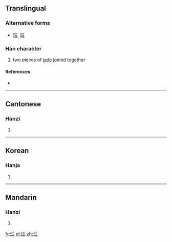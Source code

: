 ==Translingual==

===Alternative forms===
* [[𤤴]], [[珏]]

===Han character===
{{Han char|rn=96|rad=玉|as=04|sn=8|four=1111<sub>4</sub>|canj=一土一土 (MGMG)}}

# two pieces of [[jade]] joined together

====References====
* {{Han ref|kx=0728.140|dkj=20871|dj=1140.130|hdz=21103.010|uh=73A8|ud=29608|bh=AAB2|bd=43698}}

----

==Cantonese==

===Hanzi===
{{yue-hanzi|jyut=|y=gok3}}

# {{defn|Cantonese|sort=玉04}}

----

==Korean==

===Hanja===
{{ko-hanja|hangeul=[[각]], [[곡]]|eumhun=|rv=gak, gok|mr=kak, kok|y=kak, kok}}

# {{defn|Korean|sort=玉04}}

----

==Mandarin==

===Hanzi===
{{cmn-hanzi|pin=[[jué]] ([[jue2]])|wg=chüeh<sup>2</sup>}}

# {{defn|Mandarin|sort=玉04}}

[[fr:玨]]
[[pl:玨]]
[[zh:玨]]